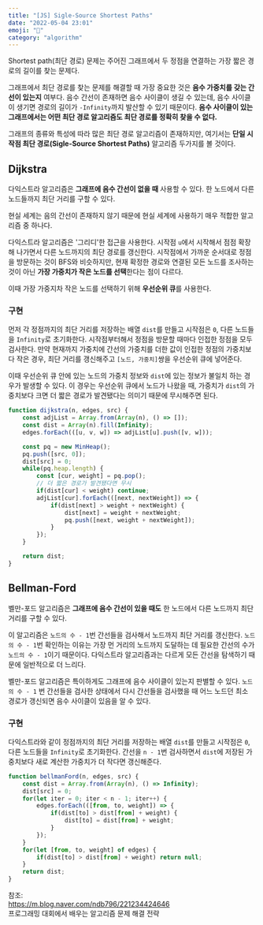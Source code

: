 ```yaml
---
title: "[JS] Sigle-Source Shortest Paths"
date: "2022-05-04 23:01"
emoji: "🛵"
category: "algorithm"
---
```


Shortest path(최단 경로) 문제는 주어진 그래프에서 두 정점을 연결하는 가장 짧은 경로의 길이를 찾는 문제다.

그래프에서 최단 경로를 찾는 문제를 해결할 때 가장 중요한 것은 **음수 가중치를 갖는 간선이 있는지** 여부다.
음수 간선이 존재하면 음수 사이클이 생길 수 있는데, 음수 사이클이 생기면 경로의 길이가 `-Infinity`까지 발산할 수 있기 때문이다.
**음수 사이클이 있는 그래프에서는 어떤 최단 경로 알고리즘도 최단 경로를 정확히 찾을 수 없다.**

그래프의 종류와 특성에 따라 많은 최단 경로 알고리즘이 존재하지만,
여기서는 **단일 시작점 최단 경로(Sigle-Source Shortest Paths)** 알고리즘 두가지를 볼 것이다.

## Dijkstra
다익스트라 알고리즘은 **그래프에 음수 간선이 없을 때** 사용할 수 있다. 한 노드에서 다른 노드들까지 최단 거리를 구할 수 있다.

현실 세계는 음의 간선이 존재하지 않기 때문에 현실 세계에 사용하기 매우 적합한 알고리즘 중 하나다.

다익스트라 알고리즘은 '그리디'한 접근을 사용한다.
시작점 `u`에서 시작해서 점점 확장해 나가면서 다른 노드까지의 최단 경로를 갱신한다.
시작점에서 가까운 순서대로 정점을 방문하는 것이 BFS와 비슷하지만,
현재 확정한 경로와 연결된 모든 노드를 조사하는 것이 아닌 **가장 가중치가 작은 노드를 선택**한다는 점이 다르다.

이때 가장 가중지차 작은 노드를 선택하기 위해 **우선순위 큐**를 사용한다.

### 구현
먼저 각 정점까지의 최단 거리를 저장하는 배열 `dist`를 만들고 시작점은 `0`, 다른 노드들을 `Infinity`로 초기화한다.
시작점부터해서 정점을 방문할 때마다 인접한 정점을 모두 검사한다.
만약 현재까지 가중치에 간선의 가중치를 더한 값이 인접한 정점의 가중치보다 작은 경우, 최단 거리를 갱신해주고 `[노드, 가중치]`쌍을 우선순위 큐에 넣어준다.

이때 우선순위 큐 안에 있는 노드의 가중치 정보와 `dist`에 있는 정보가 불일치 하는 경우가 발생할 수 있다.
이 경우는 우선순위 큐에서 노드가 나왔을 때, 가중치가 `dist`의 가중치보다 크면 더 짧은 경로가 발견됐다는 의미기 때문에 무시해주면 된다.

```js
function dijkstra(n, edges, src) {
    const adjList = Array.from(Array(n), () => []);
    const dist = Array(n).fill(Infinity);
    edges.forEach(([u, v, w]) => adjList[u].push([v, w]));

    const pq = new MinHeap();
    pq.push([src, 0]);
    dist[src] = 0;
    while(pq.heap.length) {
        const [cur, weight] = pq.pop();
        // 더 짧은 경로가 발견됐다면 무시
        if(dist[cur] < weight) continue;
        adjList[cur].forEach(([next, nextWeight]) => {
            if(dist[next] > weight + nextWeight) {
                dist[next] = weight + nextWeight;
                pq.push([next, weight + nextWeight]);
            }
        });
    }

    return dist;
}
```

## Bellman-Ford
벨만-포드 알고리즘은 **그래프에 음수 간선이 있을 때도** 한 노드에서 다른 노드까지 최단 거리를 구할 수 있다.

이 알고리즘은 `노드의 수 - 1`번 간선들을 검사해서 노드까지 최단 거리를 갱신한다.
`노드의 수 - 1`번 확인하는 이유는 가장 먼 거리의 노드까지 도달하는 데 필요한 간선의 수가 `노드의 수 - 1`이기 때문이다.
다익스트라 알고리즘과는 다르게 모든 간선을 탐색하기 때문에 일반적으로 더 느리다.

벨만-포드 알고리즘은 특이하게도 그래프에 음수 사이클이 있는지 판별할 수 있다.
`노드의 수 - 1` 번 간선들을 검사한 상태에서 다시 간선들을 검사했을 때 어느 노드던 최소 경로가 갱신되면 음수 사이클이 있음을 알 수 있다.

### 구현
다익스트라와 같이 정점까지의 최단 거리를 저장하는 배열 `dist`를 만들고 시작점은 `0`, 다른 노드들을 `Infinity`로 초기화한다.
간선을 `n - 1`번 검사하면서 `dist`에 저장된 가중치보다 새로 계산한 가중치가 더 작다면 갱신해준다.

```js
function bellmanFord(n, edges, src) {
    const dist = Array.from(Array(n), () => Infinity);
    dist[src] = 0;
    for(let iter = 0; iter < n - 1; iter++) {
        edges.forEach(([from, to, weight]) => {
            if(dist[to] > dist[from] + weight) {
                dist[to] = dist[from] + weight;
            }
        });
    }
    for(let [from, to, weight] of edges) {
        if(dist[to] > dist[from] + weight) return null;
    }
    return dist;
}
```

참조:  
<https://m.blog.naver.com/ndb796/221234424646>  
프로그래밍 대회에서 배우는 알고리즘 문제 해결 전략